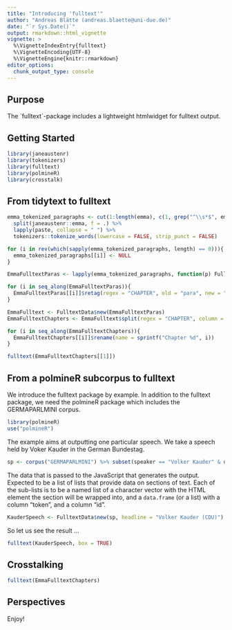 ```yaml
---
title: "Introducing 'fulltext'"
author: "Andreas Blätte (andreas.blaette@uni-due.de)"
date: "`r Sys.Date()`"
output: rmarkdown::html_vignette
vignette: >
  %\VignetteIndexEntry{fulltext}
  %\VignetteEncoding{UTF-8}
  %\VignetteEngine{knitr::rmarkdown}
editor_options: 
  chunk_output_type: console
---
```


## Purpose


The ´fulltext´-package includes a lightweight htmlwidget for fulltext output.

## Getting Started

```r
library(janeaustenr)
library(tokenizers)
library(fulltext)
library(polmineR)
library(crosstalk)
```


## From tidytext to fulltext

```r
emma_tokenized_paragraphs <- cut(1:length(emma), c(1, grep("^\\s*$", emma), length(emma))) %>%
  split(janeaustenr::emma, f = .) %>%
  lapply(paste, collapse = " ") %>%
  tokenizers::tokenize_words(lowercase = FALSE, strip_punct = FALSE)
```

```r
for (i in rev(which(sapply(emma_tokenized_paragraphs, length) == 0))){
  emma_tokenized_paragraphs[[i]] <- NULL
}

EmmaFulltextParas <- lapply(emma_tokenized_paragraphs, function(p) FulltextData$new(p))

for (i in seq_along(EmmaFulltextParas)){
  EmmaFulltextParas[[i]]$retag(regex = "CHAPTER", old = "para", new = "h2")
}
```

```r
EmmaFulltext <- FulltextData$new(EmmaFulltextParas)
EmmaFulltextChapters <- EmmaFulltext$split(regex = "CHAPTER", column = "token")
```

```r
for (i in seq_along(EmmaFulltextChapters)){
  EmmaFulltextChapters[[i]]$rename(name = sprintf("Chapter %d", i))
}
```


```r
fulltext(EmmaFulltextChapters[[1]])
```


## From a polmineR subcorpus to fulltext

We introduce the fulltext package by example. In addition to the fulltext package, we need the polmineR package which includes the GERMAPARLMINI corpus.

```r
library(polmineR)
use("polmineR")
```

The example aims at outputting one particular speech. We take a speech held by Voker Kauder in the German Bundestag.

```r
sp <- corpus("GERMAPARLMINI") %>% subset(speaker == "Volker Kauder" & date == "2009-11-10")
```

The data that is passed to the JavaScript that generates the output. Expected to be a list of lists that provide data on sections of text. Each of the sub-lists is to be a named list of a character vector with the HTML element the section will be wrapped into, and  a `data.frame` (or a list) with a column "token", and a column "id".

```r
KauderSpeech <- FulltextData$new(sp, headline = "Volker Kauder (CDU)")
```

So let us see the result ... 

```r
fulltext(KauderSpeech, box = TRUE)
```


## Crosstalking

```r
fulltext(EmmaFulltextChapters)
```


## Perspectives

Enjoy! 